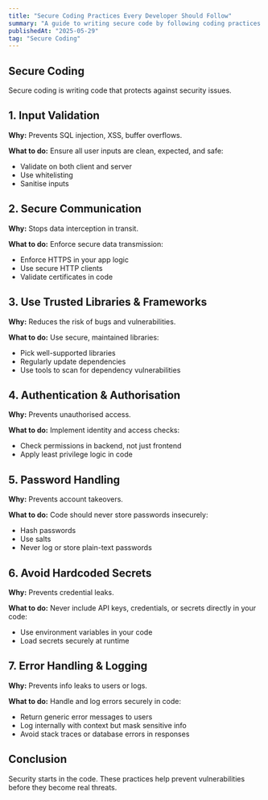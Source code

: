 ```yaml
---
title: "Secure Coding Practices Every Developer Should Follow"
summary: "A guide to writing secure code by following coding practices based OWASP guidlines"
publishedAt: "2025-05-29"
tag: "Secure Coding"
---
```


## Secure Coding

Secure coding is writing code that protects against security issues.

## 1. Input Validation

**Why:** Prevents SQL injection, XSS, buffer overflows.

**What to do:** Ensure all user inputs are clean, expected, and safe:

- Validate on both client and server  
- Use whitelisting  
- Sanitise inputs

## 2. Secure Communication

**Why:** Stops data interception in transit.

**What to do:** Enforce secure data transmission:

- Enforce HTTPS in your app logic
- Use secure HTTP clients 
- Validate certificates in code

## 3. Use Trusted Libraries & Frameworks

**Why:** Reduces the risk of bugs and vulnerabilities.

**What to do:** Use secure, maintained libraries:

- Pick well-supported libraries
- Regularly update dependencies
- Use tools to scan for dependency vulnerabilities

## 4. Authentication & Authorisation

**Why:** Prevents unauthorised access.

**What to do:** Implement identity and access checks:

- Check permissions in backend, not just frontend
- Apply least privilege logic in code

## 5. Password Handling

**Why:** Prevents account takeovers.

**What to do:** Code should never store passwords insecurely:

- Hash passwords 
- Use salts
- Never log or store plain-text passwords

## 6. Avoid Hardcoded Secrets

**Why:** Prevents credential leaks.

**What to do:** Never include API keys, credentials, or secrets directly in your code:

- Use environment variables in your code
- Load secrets securely at runtime

## 7. Error Handling & Logging

**Why:** Prevents info leaks to users or logs.

**What to do:** Handle and log errors securely in code:

- Return generic error messages to users
- Log internally with context but mask sensitive info
- Avoid stack traces or database errors in responses

## Conclusion

Security starts in the code. These practices help prevent vulnerabilities before they become real threats.
